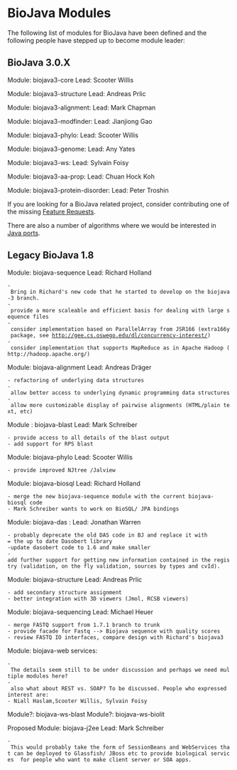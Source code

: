 =BioJava Modules=

The following list of modules for BioJava have been defined and the following people have stepped up to become module leader:

== BioJava 3.0.X ==

Module: biojava3-core Lead: Scooter Willis 

Module: biojava3-structure Lead: Andreas Prlic

Module: biojava3-alignment: Lead: Mark Chapman

Module: biojava3-modfinder: Lead: Jianjiong Gao

Module: biojava3-phylo: Lead: Scooter Willis

Module: biojava3-genome: Lead: Any Yates

Module: biojava3-ws: Lead: Sylvain Foisy

Module: biojava3-aa-prop: Lead: Chuan Hock Koh

Module: biojava3-protein-disorder: Lead: Peter Troshin


If you are looking for a BioJava related project, consider contributing one of the missing [[BioJava3_Feature_Requests|Feature Requests]].

There are also a number of algorithms where we would be interested in [[Algorithm_Java_port|Java ports]].

== Legacy BioJava 1.8 ==

Module: biojava-sequence Lead: Richard Holland
 - Bring in Richard's new code that he started to develop on the biojava-3 branch.
 - provide a more scaleable and efficient basis for dealing with large sequence files
 - consider implementation based on ParallelArray from JSR166 (extra166y package, see http://gee.cs.oswego.edu/dl/concurrency-interest/)
 - consider implementation that supports MapReduce as in Apache Hadoop (http://hadoop.apache.org/)

Module: biojava-alignment Lead: Andreas Dräger
 - refactoring of underlying data structures
 - allow better access to underlying dynamic programming data structures
 - allow more customizable display of pairwise alignments (HTML/plain text, etc)

Module : biojava-blast Lead: Mark Schreiber
 - provide access to all details of the blast output
 - add support for RPS blast

Module: biojava-phylo Lead: Scooter Willis 
 - provide improved NJtree /Jalview
 
Module: biojava-biosql Lead: Richard Holland
 - merge the new biojava-sequence module with the current biojava-biosql code 
 - Mark Schreiber wants to work on BioSQL/ JPA bindings

Module: biojava-das : Lead: Jonathan Warren
 - probably deprecate the old DAS code in BJ and replace it with
 = the up to date Dasobert library
 -update dasobert code to 1.6 and make smaller
 -add further support for getting new information contained in the registry (validation, on the fly validation, sources by types and cvId).

Module: biojava-structure Lead: Andreas Prlic
 - add secondary structure assignment
 - better integration with 3D viewers (Jmol, RCSB viewers)

Module: biojava-sequencing Lead: Michael Heuer
 - merge FASTQ support from 1.7.1 branch to trunk
 - provide facade for Fastq --> Biojava sequence with quality scores
 - review FASTQ IO interfaces, compare design with Richard's biojava3

Module: biojava-web services:
 - The details seem still to be under discussion and perhaps we need multiple modules here?
 - also what about REST vs. SOAP? To be discussed. People who expressed interest are:
 - Niall Haslam,Scooter Willis, Sylvain Foisy

Module?: biojava-ws-blast
Module?: biojava-ws-biolit

Proposed Module: biojava-j2ee Lead: Mark Schreiber
 - This would probably take the form of SessionBeans and WebServices that can be deployed to Glassfish/ JBoss etc to provide biological services  for people who want to make client server or SOA apps.